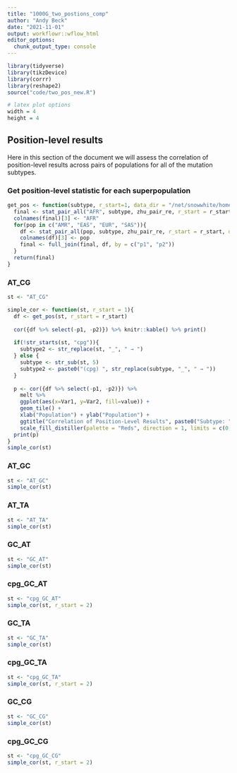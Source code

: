 ```yaml
---
title: "1000G_two_postions_comp"
author: "Andy Beck"
date: "2021-11-01"
output: workflowr::wflow_html
editor_options:
  chunk_output_type: console
---
```


```r
library(tidyverse)
library(tikzDevice)
library(corrr)
library(reshape2)
source("code/two_pos_new.R")

# latex plot options
width = 4
height = 4
```

## Position-level results

Here in this section of the document we will assess the correlation of position-level results across pairs of populations for all of the mutation subtypes.

### Get position-level statistic for each superpopulation

```r
get_pos <- function(subtype, r_start=1, data_dir = "/net/snowwhite/home/beckandy/research/1000G_LSCI/output/all_count_2_pos/"){
  final <- stat_pair_all("AFR", subtype, zhu_pair_re, r_start = r_start, data_dir = data_dir )
  colnames(final)[3] <- "AFR"
  for(pop in c("AMR", "EAS", "EUR", "SAS")){
    df <- stat_pair_all(pop, subtype, zhu_pair_re, r_start = r_start, data_dir = data_dir)
    colnames(df)[3] <- pop
    final <- full_join(final, df, by = c("p1", "p2"))
  }
  return(final)
}
```

### AT_CG

```r
st <- "AT_CG"

simple_cor <- function(st, r_start = 1){
  df <- get_pos(st, r_start = r_start)
  
  cor({df %>% select(-p1, -p2)}) %>% knitr::kable() %>% print()
  
  if(!str_starts(st, "cpg")){
    subtype2 <- str_replace(st, "_", " → ")
  } else {
    subtype <- str_sub(st, 5)
    subtype2 <- paste0("(cpg) ", str_replace(subtype, "_", " → "))
  }
  
  p <- cor({df %>% select(-p1, -p2)}) %>% 
    melt %>%
    ggplot(aes(x=Var1, y=Var2, fill=value)) +
    geom_tile() +
    xlab("Population") + ylab("Population") + 
    ggtitle("Correlation of Position-Level Results", paste0("Subtype: ", subtype2)) +
    scale_fill_distiller(palette = "Reds", direction = 1, limits = c(0,1))
  print(p)
}
simple_cor(st)
```

### AT_GC

```r
st <- "AT_GC"
simple_cor(st)
```

### AT_TA

```r
st <- "AT_TA"
simple_cor(st)
```

### GC_AT

```r
st <- "GC_AT"
simple_cor(st)
```

### cpg_GC_AT

```r
st <- "cpg_GC_AT"
simple_cor(st, r_start = 2)
```

### GC_TA

```r
st <- "GC_TA"
simple_cor(st)
```

### cpg_GC_TA

```r
st <- "cpg_GC_TA"
simple_cor(st, r_start = 2)
```

### GC_CG

```r
st <- "GC_CG"
simple_cor(st)
```

### cpg_GC_CG

```r
st <- "cpg_GC_CG"
simple_cor(st, r_start = 2)
```
